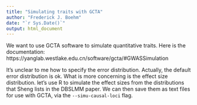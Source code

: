 ```yaml
---
title: "Simulating traits with GCTA"
author: "Frederick J. Boehm"
date: "`r Sys.Date()`"
output: html_document
---
```


We want to use GCTA software to simulate quantitative traits. Here is the
documentation: https://yanglab.westlake.edu.cn/software/gcta/#GWASSimulation

It's unclear to me how to specify the error distribution. Actually, the default error distribution is ok. What is more concerning is the effect size distribution. let's use R to simulate the effect sizes from the distributions that Sheng lists in the DBSLMM paper. We can then save them as text files for use with GCTA, via the `--simu-causal-loci` flag. 




